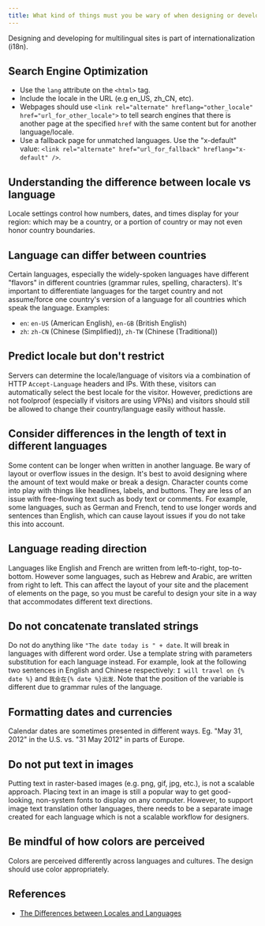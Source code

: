 ```yaml
---
title: What kind of things must you be wary of when designing or developing for multilingual sites?
---
```


Designing and developing for multilingual sites is part of internationalization (i18n).

## Search Engine Optimization

- Use the `lang` attribute on the `<html>` tag.
- Include the locale in the URL (e.g en_US, zh_CN, etc).
- Webpages should use `<link rel="alternate" hreflang="other_locale" href="url_for_other_locale">` to tell search engines that there is another page at the specified `href` with the same content but for another language/locale.
- Use a fallback page for unmatched languages. Use the "x-default" value: `<link rel="alternate" href="url_for_fallback" hreflang="x-default" />`.

## Understanding the difference between locale vs language

Locale settings control how numbers, dates, and times display for your region: which may be a country, or a portion of country or may not even honor country boundaries.

## Language can differ between countries

Certain languages, especially the widely-spoken languages have different "flavors" in different countries (grammar rules, spelling, characters). It's important to differentiate languages for the target country and not assume/force one country's version of a language for all countries which speak the language. Examples:

- `en`: `en-US` (American English), `en-GB` (British English)
- `zh`: `zh-CN` (Chinese (Simplified)), `zh-TW` (Chinese (Traditional))

## Predict locale but don't restrict

Servers can determine the locale/language of visitors via a combination of HTTP `Accept-Language` headers and IPs. With these, visitors can automatically select the best locale for the visitor. However, predictions are not foolproof (especially if visitors are using VPNs) and visitors should still be allowed to change their country/language easily without hassle.

## Consider differences in the length of text in different languages

Some content can be longer when written in another language. Be wary of layout or overflow issues in the design. It's best to avoid designing where the amount of text would make or break a design. Character counts come into play with things like headlines, labels, and buttons. They are less of an issue with free-flowing text such as body text or comments. For example, some languages, such as German and French, tend to use longer words and sentences than English, which can cause layout issues if you do not take this into account.

## Language reading direction

Languages like English and French are written from left-to-right, top-to-bottom. However some languages, such as Hebrew and Arabic, are written from right to left. This can affect the layout of your site and the placement of elements on the page, so you must be careful to design your site in a way that accommodates different text directions.

## Do not concatenate translated strings

Do not do anything like `"The date today is " + date`. It will break in languages with different word order. Use a template string with parameters substitution for each language instead. For example, look at the following two sentences in English and Chinese respectively: `I will travel on {% date %}` and `我会在{% date %}出发`. Note that the position of the variable is different due to grammar rules of the language.

## Formatting dates and currencies

Calendar dates are sometimes presented in different ways. Eg. "May 31, 2012" in the U.S. vs. "31 May 2012" in parts of Europe.

## Do not put text in images

Putting text in raster-based images (e.g. png, gif, jpg, etc.), is not a scalable approach. Placing text in an image is still a popular way to get good-looking, non-system fonts to display on any computer. However, to support image text translation other languages, there needs to be a separate image created for each language which is not a scalable workflow for designers.

## Be mindful of how colors are perceived

Colors are perceived differently across languages and cultures. The design should use color appropriately.

## References

- [The Differences between Locales and Languages](https://devblogs.microsoft.com/setup/the-differences-between-locales-and-languages)
